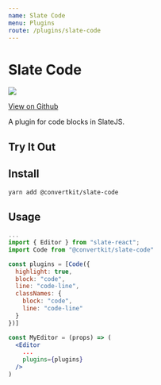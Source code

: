 ```yaml
---
name: Slate Code
menu: Plugins
route: /plugins/slate-code
---
```



# Slate Code

![](https://img.shields.io/circleci/project/github/ConvertKit/slate-plugins/master.svg?style=flat)

[View on Github](https://github.com/ConvertKit/slate-plugins)

A plugin for code blocks in SlateJS.

## Try It Out

<Editor />

## Install

```bash
yarn add @convertkit/slate-code
```

## Usage

```jsx
...
import { Editor } from "slate-react";
import Code from "@convertkit/slate-code"

const plugins = [Code({
  highlight: true,
  block: "code",
  line: "code-line",
  classNames: {
    block: "code",
    line: "code-line"
  }
})]

const MyEditor = (props) => (
  <Editor
    ...
    plugins={plugins}
  />
)
```
